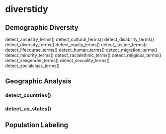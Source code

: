 # diverstidy

## Demographic Diversity 

detect_ancestry_terms()
detect_cultural_terms()
detect_disability_terms()
detect_diversity_terms()
detect_equity_terms()
detect_justice_terms()
detect_lifecourse_terms()
detect_human_terms()
detect_migration_terms()
detect_minority_terms()
detect_racialethnic_terms()
detect_religious_terms()
detect_sexgender_terms()
detect_sexuality_terms()
detect_socialclass_terms()

## Geographic Analysis 

### detect_countries() 

### detect_us_states() 

## Population Labeling 




